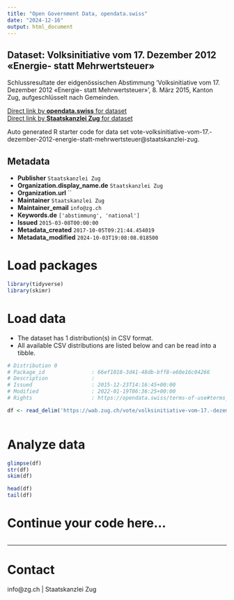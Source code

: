 ```yaml
---
title: "Open Government Data, opendata.swiss"
date: "2024-12-16"
output: html_document
---
```


## Dataset: Volksinitiative vom 17. Dezember 2012 «Energie- statt Mehrwertsteuer»

Schlussresultate der eidgenössischen Abstimmung 'Volksinitiative vom 17. Dezember 2012 «Energie- statt Mehrwertsteuer»', 8. März 2015, Kanton Zug, aufgeschlüsselt nach Gemeinden.

[Direct link by **opendata.swiss** for dataset](https://opendata.swiss/de/dataset/volksinitiative-vom-17-dezember-2012-energie-statt-mehrwertsteuer)<br>
[Direct link by **Staatskanzlei Zug** for dataset](https://wab.zug.ch/vote/volksinitiative-vom-17.-dezember-2012-energie-statt-mehrwertsteuer/data)

Auto generated R starter code for data set vote-volksinitiative-vom-17.-dezember-2012-energie-statt-mehrwertsteuer@staatskanzlei-zug.

## Metadata

- **Publisher** `Staatskanzlei Zug`
- **Organization.display_name.de** `Staatskanzlei Zug`
- **Organization.url** ``
- **Maintainer** `Staatskanzlei Zug`
- **Maintainer_email** `info@zg.ch`
- **Keywords.de** `['abstimmung', 'national']`
- **Issued** `2015-03-08T00:00:00`
- **Metadata_created** `2017-10-05T09:21:44.454019`
- **Metadata_modified** `2024-10-03T19:08:08.018500`


# Load packages

```r

library(tidyverse)
library(skimr)

```

# Load data

-   The dataset has 1 distribution(s) in CSV format.
-   All available CSV distributions are listed below and can be read into a tibble.

```r

# Distribution 0
# Package_id               : 66ef1018-3d41-48db-bff8-e60e16c04266
# Description              : 
# Issued                   : 2015-12-23T14:16:45+00:00
# Modified                 : 2022-01-19T06:36:25+00:00
# Rights                   : https://opendata.swiss/terms-of-use#terms_by

df <- read_delim('https://wab.zug.ch/vote/volksinitiative-vom-17.-dezember-2012-energie-statt-mehrwertsteuer/data-csv')



```

# Analyze data

```r

glimpse(df)
str(df)
skim(df)

head(df)
tail(df)

```

# Continue your code here...

```r

```

------------------------------------------------------------------------

# Contact

info@zg.ch | Staatskanzlei Zug
